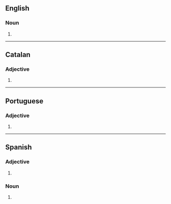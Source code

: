 {{also|fresco's}}
==English==

===Noun===
{{head|en|noun form}}

# {{plural of|fresco|lang=en}}

----

==Catalan==

===Adjective===
{{head|ca|adjective form}}

# {{masculine plural of|fresc|lang=ca}}

----

==Portuguese==

===Adjective===
{{head|pt|adjective form}}

# {{pt-adj form of|fresco|m|pl}}

----

==Spanish==

===Adjective===
{{head|es|adjective form}}

# {{es-adj form of|fresco|m|pl}}

===Noun===
{{head|es|noun plural form|g=m-p}}

# {{inflection of|fresco||p|lang=es}}